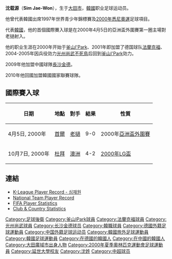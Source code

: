 {{noteta|G1=足球}}{{Football player infobox
| playername          = 沈载源
| fullname            = Sim Jae-Won
| nickname            = 
| dateofbirth         = {{birth date and age|1977|3|11}}
| cityofbirth         = [[大田市|大田市]]
| countryofbirth      = {{KOR}}
| height              = {{height|m=1.84}}
| currentclub         = {{tsl|en|Gangneung City FC||江陵城}}
| clubnumber          = 
| position            = [[後衛_(足球)|後衛]]
| youthyears          = 1996-99
| youthclubs          = [[延世大學|延世大學]]
| years               = 2000-01<br>2001-02<br>2002-03<br>2004-05<br>2006-08<br>2009<br>2010-
| clubs               = [[釜山I'Park|釜山I'Park]]<br>[[法兰克福足球俱乐部|法蘭克福]]<br>[[釜山I'Park|釜山I'Park]]<br>[[光州尚武不死鳥|光州尚武不死鳥]] (兵役) <br>[[釜山I'Park|釜山I'Park]]<br>[[長沙金德|長沙金德]]<br>{{tsl|en|Gangneung City FC||江陵城}}
| caps(goals)         = {{0}}16 {{0}}(0)<br>{{0}}19 {{0}}(0)<br>{{0}}39 {{0}}(0)<br>{{0}}27 {{0}}(2)<br>{{0}}42 {{0}}(1)<br>{{0}}25 {{0}}(0)
| nationalyears       = 1998-02
| nationalteam        = [[韓國國家足球隊|韓國]]
| nationalcaps(goals) = {{0}}20 {{0}}(2)
| pcupdate            = 2009年12月1日 
| ntupdate            = July 10 2008 
}}

'''沈载源'''（'''Sim Jae-Won'''），{{BD|1977年|3月11日|}}生于[[大田市|大田市]]，[[韓國|韓國]]职业足球运动员。

他曾代表韓國出席1997年世界青少年錦標賽及[[2000年悉尼奧運|2000年悉尼奧運]]足球項目。

代表[[韓國國家足球隊|韓國]]，他的首個國際賽入球是在2000年4月5日的亞洲盃外圍賽第一圈主場對老撾射入。

他的职业生涯在2000年开始于[[釜山I'Park|釜山I'Park]]、2001年即加盟了德国球队[[法兰克福足球俱乐部|法蘭克福]]、2004-2005年因兵役効力[[光州尚武不死鳥|光州尚武不死鳥]]后回到[[釜山I'Park|釜山I'Park]]効力。

2009年他加盟中國球隊[[長沙金德|長沙金德]]。

2010年他回國加盟韓國國家聯賽球隊{{tsl|en|Gangneung City FC||江陵城}}。

==國際賽入球==
{| class="wikitable"
! 日期 !! 地點 !! 對手 !! 結果 !! 性質
|-
| 4月5日, 2000年 || {{flagicon|KOR}} [[首爾|首爾]] || [[老撾|老撾]] || 9-0 || 2000年[[亞洲盃外圍賽|亞洲盃外圍賽]]
|-
| 10月7日, 2000年 || {{flagicon|UAE}} [[杜拜|杜拜]] || [[澳洲|澳洲]] || 4-2 || [[2000年LG盃|2000年LG盃]]
|}

==連結==
* [https://web.archive.org/web/20070525200906/http://new.kleaguei.com/record/mania/player.aspx K-League Player Record - 심재원] {{ko icon}}
* [http://www.kfa.or.kr/koreateam/fb_amatch_contents.asp?p_unique=200714214656 National Team Player Record] {{ko icon}}
* [http://www.fifa.com/worldfootball/statisticsandrecords/players/player=177776/index.html FIFA Player Statistics] {{Wayback|url=http://www.fifa.com/worldfootball/statisticsandrecords/players/player=177776/index.html |date=20121103030022 }}
* [http://www.national-football-teams.com/v2/player.php?id=18515 Club & Country Statistics] {{Wayback|url=http://www.national-football-teams.com/v2/player.php?id=18515 |date=20121005092301 }}

{{DEFAULTSORT:Sim, Jae-Won}}
[[Category:足球後衛|Category:足球後衛]]
[[Category:釜山IPark球員|Category:釜山IPark球員]]
[[Category:法蘭克福球員|Category:法蘭克福球員]]
[[Category:光州尚武球員|Category:光州尚武球員]]
[[Category:长沙金德球员|Category:长沙金德球员]]
[[Category:韓職球員|Category:韓職球員]]
[[Category:德國外籍足球運動員|Category:德國外籍足球運動員]]
[[Category:中国外籍足球运动员|Category:中国外籍足球运动员]]
[[Category:韓國旅外足球運動員|Category:韓國旅外足球運動員]]
[[Category:韓國足球運動員|Category:韓國足球運動員]]
[[Category:在德國的韓國人|Category:在德國的韓國人]]
[[Category:在中國的韓國人|Category:在中國的韓國人]]
[[Category:大田廣域市出身人物|Category:大田廣域市出身人物]]
[[Category:2000年夏季奧林匹克運動會足球運動員|Category:2000年夏季奧林匹克運動會足球運動員]]
[[Category:延世大學校友|Category:延世大學校友]]
[[Category:沈姓|Category:沈姓]]
[[Category:中超球员|Category:中超球员]]